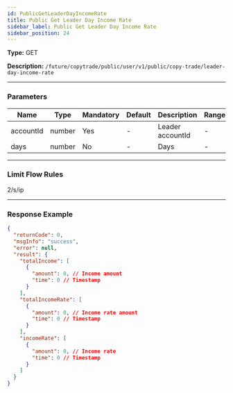 ```yaml
---
id: PublicGetLeaderDayIncomeRate
title: Public Get Leader Day Income Rate
sidebar_label: Public Get Leader Day Income Rate
sidebar_position: 24
---
```


**Type:** GET

**Description:** `/future/copytrade/public/user/v1/public/copy-trade/leader-day-income-rate`

---

### Parameters

| Name      | Type   | Mandatory | Default | Description      | Ranges |
| --------- | ------ | --------- | ------- | ---------------- | ------ |
| accountId | number | Yes       | -       | Leader accountId | -      |
| days      | number | No        | -       | Days             | -      |

---

### Limit Flow Rules

2/s/ip

---

### Response Example

```json
{
  "returnCode": 0,
  "msgInfo": "success",
  "error": null,
  "result": {
    "totalIncome": [
      {
        "amount": 0, // Income amount
        "time": 0 // Timestamp
      }
    ],
    "totalIncomeRate": [
      {
        "amount": 0, // Income rate amount
        "time": 0 // Timestamp
      }
    ],
    "incomeRate": [
      {
        "amount": 0, // Income rate
        "time": 0 // Timestamp
      }
    ]
  }
}
```
